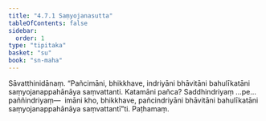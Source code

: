 ```yaml
---
title: "4.7.1 Saṃyojanasutta"
tableOfContents: false
sidebar:
  order: 1
type: "tipitaka"
basket: "su"
book: "sn-maha"
---
```



<DynamicBreadcrumb />

<Division number="531" book="sn-maha" bookNo="14" page="206">

<Paragraph number="1229" book="sn-maha">
Sāvatthinidānaṃ. “Pañcimāni, bhikkhave, indriyāni bhāvitāni bahulīkatāni saṃyojanappahānāya saṃvattanti. Katamāni pañca? Saddhindriyaṃ …pe…  paññindriyaṃ—  imāni kho, bhikkhave, pañcindriyāni bhāvitāni bahulīkatāni saṃyojanappahānāya saṃvattantī”ti.

</Paragraph>
</Division>

<Paragraph number="1230" type="center" book="sn-maha">
Paṭhamaṃ.
</Paragraph>